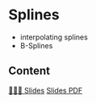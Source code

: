 # Splines

- interpolating splines
- B-Splines


## Content

[👨🏻‍🏫 Slides]({{< var base_url>}}slides/W2S2/slides.html){.btn .btn-outline-primary .btn role="button"} 
[Slides PDF]({{< var base_url>}}slides/W2S2/slides.pdf){.btn .btn-outline-secondary .btn role="button"} 
